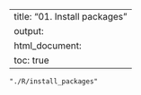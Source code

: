 
---
title: "01. Install packages"
output:
  html_document:
    toc: true
---


```run
"./R/install_packages"
```